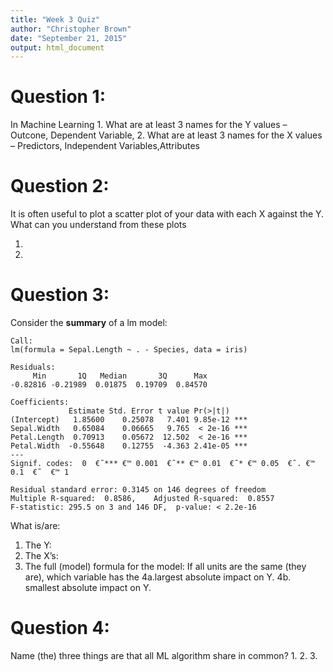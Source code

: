 ---
title: "Week 3 Quiz"
author: "Christopher Brown"
date: "September 21, 2015"
output: html_document
---

# Question 1:

In Machine Learning 
1. What are at least 3 names for the Y values
-- Outcone, Dependent Variable, 
2. What are at least 3 names for the X values
-- Predictors, Independent Variables,Attributes 


# Question 2:

It is often useful to plot a scatter plot of your data with each X against the Y. 
What can you understand from these plots

1. 
2.



# Question 3: 

Consider the **summary** of a lm model: 

    Call:
    lm(formula = Sepal.Length ~ . - Species, data = iris)
    
    Residuals:
         Min       1Q   Median       3Q      Max 
    -0.82816 -0.21989  0.01875  0.19709  0.84570 
    
    Coefficients:
                 Estimate Std. Error t value Pr(>|t|)    
    (Intercept)   1.85600    0.25078   7.401 9.85e-12 ***
    Sepal.Width   0.65084    0.06665   9.765  < 2e-16 ***
    Petal.Length  0.70913    0.05672  12.502  < 2e-16 ***
    Petal.Width  -0.55648    0.12755  -4.363 2.41e-05 ***
    ---
    Signif. codes:  0  €˜*** €™ 0.001  €˜** €™ 0.01  €˜* €™ 0.05  €˜. €™ 0.1  €˜  €™ 1
    
    Residual standard error: 0.3145 on 146 degrees of freedom
    Multiple R-squared:  0.8586,	Adjusted R-squared:  0.8557 
    F-statistic: 295.5 on 3 and 146 DF,  p-value: < 2.2e-16

What is/are:

1. The Y: 
2. The X's:
3. The full (model) formula for the model: 
If all units are the same (they are), which variable has the 
4a.largest absolute impact on Y.
4b. smallest absolute impact on Y.


  
  
# Question 4: 

Name (the) three things are that all ML algorithm share in common?
1. 
2.
3.

